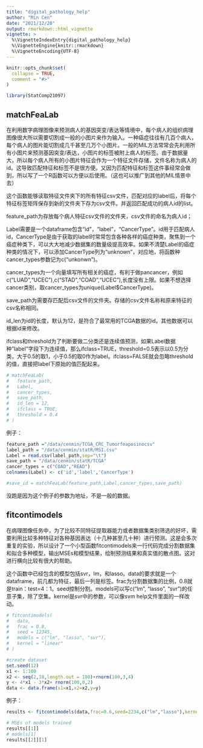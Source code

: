 ```yaml
---
title: "digital_pathology_help"
author: "Min Cen"
date: "2021/12/20"
output: rmarkdown::html_vignette
vignette: >
  %\VignetteIndexEntry{digital_pathology_help}
  %\VignetteEngine{knitr::rmarkdown}
  %\VignetteEncoding{UTF-8}
---
```


```r
knitr::opts_chunk$set(
  collapse = TRUE,
  comment = "#>"
)
```

```r
library(StatComp21097)
```

## matchFeaLab

在利用数字病理图像来预测病人的基因突变/表达等情境中，每个病人的组织病理图像很大所以需要切割成一般的小图片来作为输入。一种癌症往往有几百个病人，每个病人的图片能切割成几千甚至几万个小图片。一般的MIL方法常常会先利用所有小图片来预测基因突变/表达，小图片的标签被附上病人的标签。由于数据量大，所以每个病人所有的小图片特征会作为一个特征文件存储，文件名称为病人的id。这导致匹配特征和标签不是很方便。又因为匹配特征和标签这件事经常会做到，所以写了一个R函数可以方便以后使用。（这也可以推广到其他的MIL情景中去）

这个函数能够读取特征文件夹下的所有特征csv文件，匹配对应的label后，将每个特征标签矩阵保存到新的文件夹下存为csv文件。并返回匹配成功的病人id的list。

feature_path为存放每个病人特征csv文件的文件夹，csv文件的命名为病人id；

Label需要是一个dataframe包含“id”，“label”，“CancerType”。id用于匹配病人id，CancerType是由于获取的label时常常包含各种各样的癌症种类，聚焦到一个癌症种类下，可以大大地减少数据集的数量级提高效率。如果不清楚Label的癌症种类的情况下，可以添加CancerType列为“unknown”，对应地，将函数种cancer_types参数记为c("unkonwn")。

cancer_types为一个向量填写所有相关的癌症，有利于做pancancer，例如c("LUAD","UCEC"),c("STAD","COAD","UCEC"),长度没有上限。如果不想选择cancer类别，取cancer_types为unique(Label$CancerType)。

save_path为需要存匹配后csv文件的文件夹。存储的csv文件名称和原来特征的csv名称相同。

id_len为id的长度，默认为12，是符合了最常用的TCGA数据的id。其他数据可以根据id来修改。

ifclass和threshold为了判断要做二分类还是连续值预测，如果Label数据种"label"字段下为连续值，那么ifclass=TRUE，threshold=0.5表示以0.5为分类，大于0.5的取1，小于0.5的取0作为label。ifclass=FALSE就会忽略threshold的值，直接把label下原始的值匹配起来。

```r
# matchFeaLab(
#   feature_path,
#   Label,
#   cancer_types,
#   save_path,
#   id_len = 12,
#   ifclass = TRUE,
#   threshold = 0.4
# )
```

例子：

```r
feature_path ="/data/cenmin/TCGA_CRC_Tumorfeaposinocsv"
label_path = "/data/cenmin/statR/MSI.csv"
Label = read.csv(label_path,sep="\t")
save_path = "/data/cenmin/statR/TCGA"
cancer_types = c("COAD","READ")
colnames(Label) <- c('id','label','CancerType')
```
```r
#save_id = matchFeaLab(feature_path,Label,cancer_types,save_path)
```

没跑是因为这个例子的参数为地址，不是一般的数据。

## fitcontimodels

在病理图像任务中，为了比较不同特征提取器能力或者数据集类别筛选的好坏，需要利用比较多种特征对各种基因表达（十几种甚至几十种）进行预测。这是会多次重复的实验，所以设计了一个小型函数fitcontimodels来一行代码完成分割数据集和拟合多种模型，输出MSEs和模型结果，绘制预测结果和真实值的散点图。这对进行横向比较有很大的帮助。

这个函数中已经包含的模型包括svr，lm，和lasso。data的要求就是一个dataframe，前几都为特征，最后一列是标签。frac为分割数据集的比例，0.8就是train：test=4：1。seed控制分割。models可以写c("lm", "lasso", "svr")的任意子集，除了空集。kernel是svr中的参数，可以像svm help文件里面的一样改动。

```r
# fitcontimodels(
#   data,
#   frac = 0.8,
#   seed = 12345,
#   models = c("lm", "lasso", "svr"),
#   kernel = "linear"
# )
```

```r
#create dataset
set.seed(12)
x1 <- 1:100
x2 <- seq(2,18,length.out = 100)+rnorm(100,3,4)
y <- 4*x1 - 3*x2+ rnorm(100,0,2)
data <- data.frame(x1=x1,x2=x2,y=y)
```

例子：

```r
results <- fitcontimodels(data,frac=0.6,seed=2234,c("lm","lasso"),kernel="sigmoid")
```
```r
# MSEs of models trained
results[[1]]
# models[1]
results[[2]][1]
````